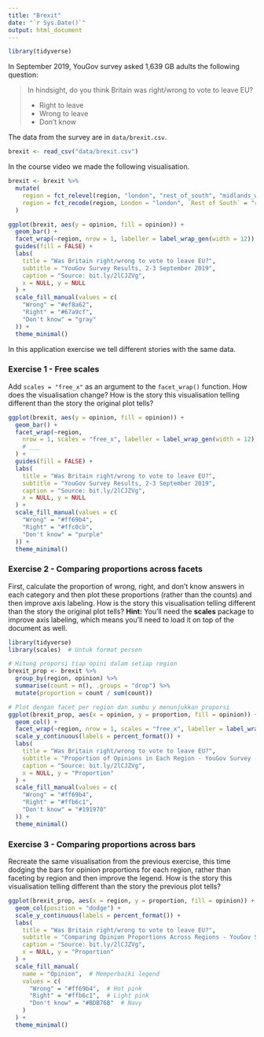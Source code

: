 ```yaml
---
title: "Brexit"
date: "`r Sys.Date()`"
output: html_document
---
```


```r
library(tidyverse)
```

In September 2019, YouGov survey asked 1,639 GB adults the following question:

> In hindsight, do you think Britain was right/wrong to vote to leave EU?
>
>- Right to leave  
>- Wrong to leave  
>- Don't know

The data from the survey are in `data/brexit.csv`.

```r
brexit <- read_csv("data/brexit.csv")
```

In the course video we made the following visualisation.

```r
brexit <- brexit %>%
  mutate(
    region = fct_relevel(region, "london", "rest_of_south", "midlands_wales", "north", "scot"),
    region = fct_recode(region, London = "london", `Rest of South` = "rest_of_south", `Midlands / Wales` = "midlands_wales", North = "north", Scotland = "scot")
  )

ggplot(brexit, aes(y = opinion, fill = opinion)) +
  geom_bar() +
  facet_wrap(~region, nrow = 1, labeller = label_wrap_gen(width = 12)) +
  guides(fill = FALSE) +
  labs(
    title = "Was Britain right/wrong to vote to leave EU?",
    subtitle = "YouGov Survey Results, 2-3 September 2019",
    caption = "Source: bit.ly/2lCJZVg",
    x = NULL, y = NULL
  ) +
  scale_fill_manual(values = c(
    "Wrong" = "#ef8a62",
    "Right" = "#67a9cf",
    "Don't know" = "gray"
  )) +
  theme_minimal()
```

In this application exercise we tell different stories with the same data.

### Exercise 1 - Free scales

Add `scales = "free_x"` as an argument to the `facet_wrap()` function. How does the visualisation change? How is the story this visualisation telling different than the story the original plot tells?

```r
ggplot(brexit, aes(y = opinion, fill = opinion)) +
  geom_bar() +
  facet_wrap(~region,
    nrow = 1, scales = "free_x", labeller = label_wrap_gen(width = 12),
    # ___
  ) +
  guides(fill = FALSE) +
  labs(
    title = "Was Britain right/wrong to vote to leave EU?",
    subtitle = "YouGov Survey Results, 2-3 September 2019",
    caption = "Source: bit.ly/2lCJZVg",
    x = NULL, y = NULL
  ) +
  scale_fill_manual(values = c(
    "Wrong" = "#ff69b4",
    "Right" = "#ffc0cb",
    "Don't know" = "purple"
  )) +
  theme_minimal()
```

### Exercise 2 - Comparing proportions across facets

First, calculate the proportion of wrong, right, and don't know answers in each category and then plot these proportions (rather than the counts) and then improve axis labeling. How is the story this visualisation telling different than the story the original plot tells? **Hint:** You'll need the **scales** package to improve axis labeling, which means you'll need to load it on top of the document as well.

```r
library(tidyverse)
library(scales)  # Untuk format persen

# Hitung proporsi tiap opini dalam setiap region
brexit_prop <- brexit %>%
  group_by(region, opinion) %>%
  summarise(count = n(), .groups = "drop") %>%
  mutate(proportion = count / sum(count))

# Plot dengan facet per region dan sumbu y menunjukkan proporsi
ggplot(brexit_prop, aes(x = opinion, y = proportion, fill = opinion)) +
  geom_col() +
  facet_wrap(~region, nrow = 1, scales = "free_x", labeller = label_wrap_gen(width = 12)) +
  scale_y_continuous(labels = percent_format()) +
  labs(
    title = "Was Britain right/wrong to vote to leave EU?",
    subtitle = "Proportion of Opinions in Each Region - YouGov Survey (Sep 2019)",
    caption = "Source: bit.ly/2lCJZVg",
    x = NULL, y = "Proportion"
  ) +
  scale_fill_manual(values = c(
    "Wrong" = "#ff69b4",  
    "Right" = "#ffb6c1",  
    "Don't know" = "#191970"  
  )) +
  theme_minimal() 


```

### Exercise 3 - Comparing proportions across bars

Recreate the same visualisation from the previous exercise, this time dodging the bars for opinion proportions for each region, rather than faceting by region and then improve the legend. How is the story this visualisation telling different than the story the previous plot tells?

```r
ggplot(brexit_prop, aes(x = region, y = proportion, fill = opinion)) +
  geom_col(position = "dodge") +
  scale_y_continuous(labels = percent_format()) +
  labs(
    title = "Was Britain right/wrong to vote to leave EU?",
    subtitle = "Comparing Opinion Proportions Across Regions - YouGov Survey (Sep 2019)",
    caption = "Source: bit.ly/2lCJZVg",
    x = NULL, y = "Proportion"
  ) +
  scale_fill_manual(
    name = "Opinion",  # Memperbaiki legend
    values = c(
      "Wrong" = "#ff69b4",  # Hot pink
      "Right" = "#ffb6c1",  # Light pink
      "Don't know" = "#BDB76B"  # Navy
    )
  ) +
  theme_minimal()

```
